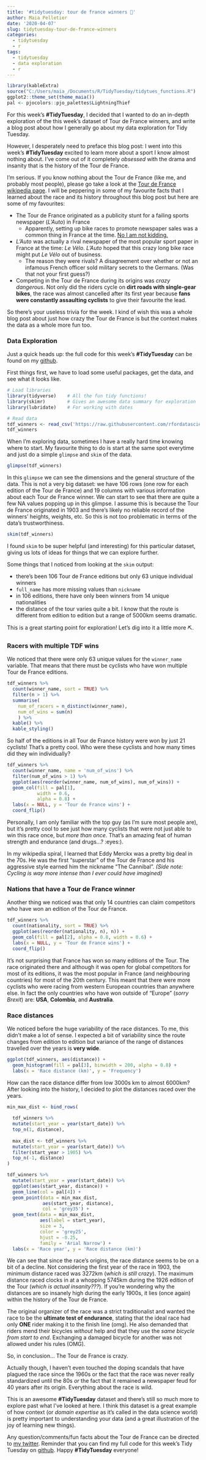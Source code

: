 ```yaml
---
title: '#tidytuesday: tour de france winners 🚴'
author: Maia Pelletier
date: '2020-04-07'
slug: tidytuesday-tour-de-france-winners
categories:
  - tidytuesday
  - r
tags:
  - tidytuesday
  - data exploration
  - r
---
```


```r
library(kableExtra)
source("C:/Users/maia_/Documents/R/TidyTuesday/tidytues_functions.R")
ggplot2::theme_set(theme_maia())
pal <- pjocolors::pjo_palettes$LightningThief
```

For this week's **#TidyTuesday**, I decided that I wanted to do an in-depth exploration of the this week's dataset of Tour de France winners, and write a blog post about how I generally go about my data exploration for Tidy Tuesday.  

However, I desperately need to preface this blog post: I went into this week's **#TidyTuesday** excited to learn more about a sport I know almost nothing about. I've come out of it completely *obsessed* with the drama and insanity that is the history of the Tour de France.  

I'm serious. If you know nothing about the Tour de France (like me, and probably most people), please go take a look at the [Tour de France wikipedia page](https://en.wikipedia.org/wiki/Tour_de_France). I will be peppering in some of my favourite facts that I learned about the race and its history throughout this blog post but here are some of my favourites:  

- The Tour de France originated as a publicity stunt for a failing sports newspaper (*L'Auto*) in France  
    - Apparently, setting up bike races to promote newspaper sales was a common thing in France at the time. [No I am not kidding.](https://en.wikipedia.org/wiki/Tour_de_France)
    
- *L'Auto* was actually a rival newspaper of the most popular sport paper in France at the time: *Le Vélo*. *L'Auto* hoped that this crazy long bike race might put *Le Vélo* out of business. 
    - The reason they were rivals? A disagreement over whether or not an infamous French officer sold military secrets to the Germans. (Was that not your first guess?)
    
- Competing in the Tour de France during its origins was *crazy dangerous*. Not only did the riders cycle on **dirt roads with single-gear bikes**, the race was almost cancelled after its first year because **fans were constantly assaulting cyclists** to give their favourite the lead.   

So there's your useless trivia for the week. I kind of wish this was a whole blog post about just how crazy the Tour de France is but the context makes the data as a whole more fun too.  

### Data Exploration

Just a quick heads up: the full code for this week's **#TidyTuesday** can be found on my [github](https://github.com/MaiaPelletier/tidytuesday).  

First things first, we have to load some useful packages, get the data, and see what it looks like.    

```r
# Load libraries
library(tidyverse)    # All the fun tidy functions!
library(skimr)        # Gives an awesome data summary for exploration  
library(lubridate)    # For working with dates

# Read data
tdf_winners <- read_csv('https://raw.githubusercontent.com/rfordatascience/tidytuesday/master/data/2020/2020-04-07/tdf_winners.csv')
tdf_winners
```

When I'm exploring data, sometimes I have a really hard time knowing where to start. My favourite thing to do is start at the same spot everytime and just do a simple `glimpse` and `skim` of the data.  

```r
glimpse(tdf_winners)
```

In this `glimpse` we can see the dimensions and the general structure of the data. This is not a very big dataset: we have 106 rows (one row for each edition of the Tour de France) and 19 columns with various information about each Tour de France winner. We can start to see that there are quite a few NA values popping up in this glimpse. I assume this is because the Tour de France originated in 1903 and there's likely no reliable record of the winners' heights, weights, etc. So this is not too problematic in terms of the data's trustworthiness.  

```r
skim(tdf_winners)
```

I found `skim` to be super helpful (and interesting) for this particular dataset, giving us lots of ideas for things that we can explore further.  

Some things that I noticed from looking at the `skim` output:  

- there's been 106 Tour de France editions but only 63 unique individual winners  
- `full_name` has more missing values than `nickname`
- in 106 editions, there have only been winners from 14 unique nationalities  
- the distance of the tour varies quite a bit. I know that the route is different from edition to edition but a range of 5000km seems dramatic.  

This is a great starting point for exploration! Let's dig into it a little more ⛏️.  

### Racers with multiple TDF wins  

We noticed that there were only 63 unique values for the `winner_name` variable. That means that there must be cyclists who have won multiple Tour de France editions.  

```r
tdf_winners %>%
  count(winner_name, sort = TRUE) %>%
  filter(n > 1) %>%
  summarise(
    num_of_racers = n_distinct(winner_name), 
    num_of_wins = sum(n)
    ) %>%
  kable() %>%
  kable_styling()
```

So half of the editions in all Tour de France history were won by just 21 cyclists! That's a pretty cool. Who were these cyclists and how many times did they win individually?  

```r
tdf_winners %>%
  count(winner_name, name = 'num_of_wins') %>%
  filter(num_of_wins > 1) %>%
  ggplot(aes(reorder(winner_name, num_of_wins), num_of_wins)) +
  geom_col(fill = pal[1],
           width = 0.6,
           alpha = 0.8) +
  labs(x = NULL, y = 'Tour de France wins') +
  coord_flip()
```

Personally, I am only familiar with the top guy (as I'm sure most people are), but it's pretty cool to see just how many cyclists that were not just able to win this race once, but *more than once*. That's an amazing feat of human strength and endurance (and drugs...? :eyes:).  

In my wikipedia spiral, I learned that Eddy Merckx was a pretty big deal in the 70s. He was the first "superstar" of the Tour de France and his aggressive style earned him the nickname "The Cannibal". *(Side note: Cycling is way more intense than I ever could have imagined)*  

### Nations that have a Tour de France winner   

Another thing we noticed was that only 14 countries can claim competitors who have won an edition of the Tour de France.    

```r
tdf_winners %>%
  count(nationality, sort = TRUE) %>%
  ggplot(aes(reorder(nationality, n), n)) +
  geom_col(fill = pal[2], alpha = 0.8, width = 0.6) +
  labs(x = NULL, y = 'Tour de France wins') +
  coord_flip()
```

It's not surprising that France has won so many editions of the Tour. The race originated there and although it was open for global competitors for most of its editions, it was the most popular in France (and neighbouring countries) for most of the 20th century. This meant that there were more cyclists who were racing from western European countries than anywhere else. In fact the only countries who have won outside of "Europe" (*sorry Brexit*) are: **USA**, **Colombia**, and **Australia**.   

### Race distances  

We noticed before the huge variability of the race distances. To me, this didn't make a lot of sense. I expected a bit of variability since the route changes from edition to edition but variance of the range of distances travelled over the years is **very wide**.  

```r
ggplot(tdf_winners, aes(distance)) +
  geom_histogram(fill = pal[3], binwidth = 200, alpha = 0.8) +
  labs(x = 'Race distance (km)', y = 'Frequency')
```

How can the race distance differ from low 3000s km to almost 6000km? After looking into the history, I decided to plot the distances raced over the years.  

```r
min_max_dist <- bind_rows(
  
  tdf_winners %>%
  mutate(start_year = year(start_date)) %>%
  top_n(1, distance),
  
  max_dist <- tdf_winners %>%
  mutate(start_year = year(start_date)) %>%
  filter(start_year > 1905) %>%
  top_n(-1, distance)
)
```

```r
tdf_winners %>%
  mutate(start_year = year(start_date)) %>%
  ggplot(aes(start_year, distance)) +
  geom_line(col = pal[4]) +
  geom_point(data = min_max_dist,
             aes(start_year, distance),
             col = 'grey35') +
  geom_text(data = min_max_dist,
            aes(label = start_year),
            size = 3,
            color = 'grey25',
            hjust = -0.25,
            family = 'Arial Narrow') +
  labs(x = 'Race year', y = 'Race distance (km)')
```

We can see that since the race's origins, the race distance seems to be on a bit of a decline. Not considering the first year of the race in 1903, the minimum distance raced was 3272km (*which is still crazy*). The maximum distance raced clocks in at a whopping 5745km during the 1926 edition of the Tour (*which is actual insanity???*). If you're wondering why the distances are so insanely high during the early 1900s, it lies (once again) within the history of the Tour de France.  

The original organizer of the race was a strict traditionalist and wanted the race to be the **ultimate test of endurance**, stating that the ideal race had only **ONE** rider making it to the finish line (omg). He also demanded that riders mend their bicycles *without* help and that they use the *same bicycle from start to end*. Exchanging a damaged bicycle for another was not allowed under his rules (OMG).  

So, in conclusion... The Tour de France is crazy.  

Actually though, I haven't even touched the doping scandals that have plagued the race since the 1960s or the fact that the race was never really standardized until the 80s *or* the fact that it remained a newspaper feud for 40 years after its origin. Everything about the race is wild.  

This is an awesome **#TidyTuesday** dataset and there's still so much more to explore past what I've looked at here. I think this dataset is a great example of how context (or *domain expertise* as it's called in the data science world) is pretty important to understanding your data (and a great illustration of the joy of learning new things).  

Any question/comments/fun facts about the Tour de France can be directed to [my twitter](https://twitter.com/MaiaPelleter). Reminder that you can find my full code for this week's Tidy Tuesday on [github](https://github.com/MaiaPelletier). Happy **#TidyTuesday** everyone!  